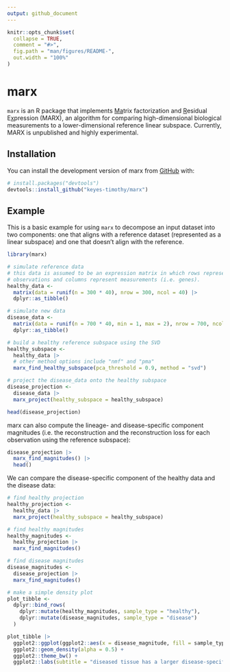 ```yaml
---
output: github_document
---
```


<!-- README.md is generated from README.Rmd. Please edit that file -->

```r
knitr::opts_chunk$set(
  collapse = TRUE,
  comment = "#>",
  fig.path = "man/figures/README-",
  out.width = "100%"
)
```

# marx

<!-- badges: start -->

<!-- badges: end -->

`marx` is an R package that implements [Ma]{.underline}trix factorization and [R]{.underline}esidual E[x]{.underline}pression (MARX), an algorithm for comparing high-dimensional biological measurements to a lower-dimensional reference linear subspace. Currently, MARX is unpublished and highly experimental.

## Installation

You can install the development version of marx from [GitHub](https://github.com/) with:

``` r
# install.packages("devtools")
devtools::install_github("keyes-timothy/marx")
```

## Example

This is a basic example for using `marx` to decompose an input dataset into two components: one that aligns with a reference dataset (represented as a linear subspace) and one that doesn't align with the reference.

```r
library(marx)

# simulate reference data 
# this data is assumed to be an expression matrix in which rows represent 
# observations and columns represent measurements (i.e. genes). 
healthy_data <-
  matrix(data = runif(n = 300 * 40), nrow = 300, ncol = 40) |>
  dplyr::as_tibble()

# simulate new data 
disease_data <- 
  matrix(data = runif(n = 700 * 40, min = 1, max = 2), nrow = 700, ncol = 40) |>
  dplyr::as_tibble()

# build a healthy reference subspace using the SVD
healthy_subspace <- 
  healthy_data |> 
  # other method options include "nmf" and "pma"
  marx_find_healthy_subspace(pca_threshold = 0.9, method = "svd")

# project the disease_data onto the healthy subspace
disease_projection <- 
  disease_data |> 
  marx_project(healthy_subspace = healthy_subspace)

head(disease_projection)
```

marx can also compute the lineage- and disease-specific component magnitudes (i.e. the reconstruction and the reconstruction loss for each observation using the reference subspace):

```r
disease_projection |> 
  marx_find_magnitudes() |> 
  head()
```

We can compare the disease-specific component of the healthy data and the disease data:

```r
# find healthy projection
healthy_projection <- 
  healthy_data |> 
  marx_project(healthy_subspace = healthy_subspace)

# find healthy magnitudes 
healthy_magnitudes <- 
  healthy_projection |> 
  marx_find_magnitudes()

# find disease magnitudes
disease_magnitudes <- 
  disease_projection |> 
  marx_find_magnitudes()

# make a simple density plot
plot_tibble <- 
  dplyr::bind_rows(
    dplyr::mutate(healthy_magnitudes, sample_type = "healthy"), 
    dplyr::mutate(disease_magnitudes, sample_type = "disease")
  )

plot_tibble |> 
  ggplot2::ggplot(ggplot2::aes(x = disease_magnitude, fill = sample_type)) + 
  ggplot2::geom_density(alpha = 0.5) + 
  ggplot2::theme_bw() + 
  ggplot2::labs(subtitle = "diseased tissue has a larger disease-specific component than healthy tissue")
```
